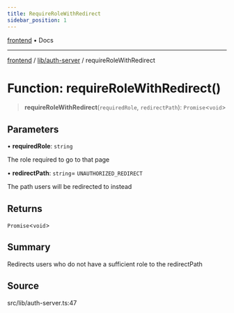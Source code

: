 ```yaml
---
title: RequireRoleWithRedirect
sidebar_position: 1
---
```


[frontend](../../..) • Docs

***

[frontend](../../..) / [lib/auth-server](..) / requireRoleWithRedirect

# Function: requireRoleWithRedirect()

> **requireRoleWithRedirect**(`requiredRole`, `redirectPath`): `Promise`\<`void`\>

## Parameters

• **requiredRole**: `string`

The role required to go to that page

• **redirectPath**: `string`= `UNAUTHORIZED_REDIRECT`

The path users will be redirected to instead

## Returns

`Promise`\<`void`\>

## Summary

Redirects users who do not have a sufficient role to the redirectPath

## Source

src/lib/auth-server.ts:47
